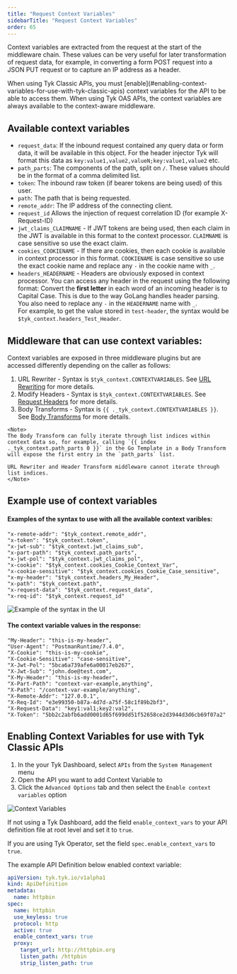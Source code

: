 ```yaml
---
title: "Request Context Variables"
sidebarTitle: "Request Context Variables"
order: 65
---
```


Context variables are extracted from the request at the start of the middleware chain. These values can be very useful for later transformation of request data, for example, in converting a form POST request into a JSON PUT request or to capture an IP address as a header.


<Note>
When using Tyk Classic APIs, you must [enable](#enabling-context-variables-for-use-with-tyk-classic-apis) context variables for the API to be able to access them. When using Tyk OAS APIs, the context variables are always available to the context-aware middleware.
</Note>



## Available context variables
*   `request_data`: If the inbound request contained any query data or form data, it will be available in this object. For the header injector Tyk will format this data as `key:value1,value2,valueN;key:value1,value2` etc.
*   `path_parts`: The components of the path, split on `/`. These values should be in the format of a comma delimited list.
*   `token`: The inbound raw token (if bearer tokens are being used) of this user.
*   `path`: The path that is being requested.
*   `remote_addr`: The IP address of the connecting client.
*   `request_id` Allows the injection of request correlation ID (for example X-Request-ID)
*   `jwt_claims_CLAIMNAME` - If JWT tokens are being used, then each claim in the JWT is available in this format to the context processor. `CLAIMNAME` is case sensitive so use the exact claim.
*   `cookies_COOKIENAME` - If there are cookies, then each cookie is available in context processor in this format. `COOKIENAME` is case sensitive so use the exact cookie name and replace any `-` in the cookie name with `_`.
*   `headers_HEADERNAME` - Headers are obviously exposed in context processor. You can access any header in the request using the following format: Convert the **first letter** in each word of an incoming header is to Capital Case. This is due to the way GoLang handles header parsing. You also need to replace any `-` in the `HEADERNAME` name with `_`.<br />
For example, to get the value stored in `test-header`, the syntax would be `$tyk_context.headers_Test_Header`.


## Middleware that can use context variables:
Context variables are exposed in three middleware plugins but are accessed differently depending on the caller as follows:

1.   URL Rewriter - Syntax is `$tyk_context.CONTEXTVARIABLES`. See [URL Rewriting](/transform-traffic/url-rewriting) for more details.
2.   Modify Headers - Syntax is `$tyk_context.CONTEXTVARIABLES`. See [Request Headers](/transform-traffic/request-headers) for more details.
3.   Body Transforms - Syntax is `{{ ._tyk_context.CONTEXTVARIABLES }}`. See [Body Transforms](/transform-traffic/request-body) for more details.



    <Note>
    The Body Transform can fully iterate through list indices within context data so, for example, calling `{{ index ._tyk_context.path_parts 0 }}` in the Go Template in a Body Transform will expose the first entry in the `path_parts` list.

    URL Rewriter and Header Transform middleware cannot iterate through list indices.
    </Note>



## Example use of context variables

#### Examples of the syntax to use with all the available context varibles:
```
"x-remote-addr": "$tyk_context.remote_addr",
"x-token": "$tyk_context.token",
"x-jwt-sub": "$tyk_context.jwt_claims_sub",
"x-part-path": "$tyk_context.path_parts",
"x-jwt-pol": "$tyk_context.jwt_claims_pol",
"x-cookie": "$tyk_context.cookies_Cookie_Context_Var",
"x-cookie-sensitive": "$tyk_context.cookies_Cookie_Case_sensitive",
"x-my-header": "$tyk_context.headers_My_Header",
"x-path": "$tyk_context.path",
"x-request-data": "$tyk_context.request_data",
"x-req-id": "$tyk_context.request_id"
```
<img src="/img/dashboard/system-management/context_variables_ui.jpg" alt="Example of the syntax in the UI" />

#### The context variable values in the response:
```
"My-Header": "this-is-my-header",
"User-Agent": "PostmanRuntime/7.4.0",
"X-Cookie": "this-is-my-cookie",
"X-Cookie-Sensitive": "case-sensitive",
"X-Jwt-Pol": "5bca6a739afe6a00017eb267",
"X-Jwt-Sub": "john.doe@test.com",
"X-My-Header": "this-is-my-header",
"X-Part-Path": "context-var-example,anything",
"X-Path": "/context-var-example/anything",
"X-Remote-Addr": "127.0.0.1",
"X-Req-Id": "e3e99350-b87a-4d7d-a75f-58c1f89b2bf3",
"X-Request-Data": "key1:val1;key2:val2",
"X-Token": "5bb2c2abfb6add0001d65f699dd51f52658ce2d3944d3d6cb69f07a2"
```

## Enabling Context Variables for use with Tyk Classic APIs
1. In the your Tyk Dashboard, select `APIs` from the `System Management` menu 
2. Open the API you want to add Context Variable to
3. Click the `Advanced Options` tab and then select the `Enable context variables` option

<img src="/img/2.10/context_variables.png" alt="Context Variables" />

If not using a Tyk Dashboard, add the field `enable_context_vars` to your API definition file at root level and set it to `true`.

If you are using Tyk Operator, set the field `spec.enable_context_vars` to `true`.

The example API Definition below enabled context variable:

```yaml {linenos=true, linenostart=1, hl_lines=["10-10"]}
apiVersion: tyk.tyk.io/v1alpha1
kind: ApiDefinition
metadata:
  name: httpbin
spec:
  name: httpbin
  use_keyless: true
  protocol: http
  active: true
  enable_context_vars: true
  proxy:
    target_url: http://httpbin.org
    listen_path: /httpbin
    strip_listen_path: true
```